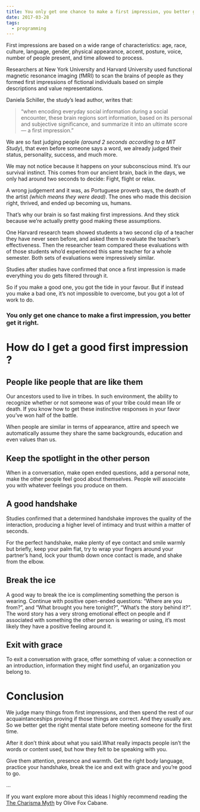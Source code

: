 ```yaml
---
title: You only get one chance to make a first impression, you better get it right
date: 2017-03-28
tags:
  - programming
---
```


First impressions are based on a wide range of characteristics: age, race, culture, language, gender, physical appearance, accent, posture, voice, number of people present, and time allowed to process.

Researchers at New York University and Harvard University used functional magnetic resonance imaging (fMRI) to scan the brains of people as they formed first impressions of fictional individuals based on simple descriptions and value representations.

Daniela Schiller, the study’s lead author, writes that:

> “when encoding everyday social information during a social encounter, these brain regions sort information, based on its personal and subjective significance, and summarize it into an ultimate score — a first impression.”

We are so fast judging people _(around 2 seconds according to a MIT Study_), that even before someone says a word, we already judged their status, personality, success, and much more.

We may not notice because it happens on your subconscious mind. It’s our survival instinct. This comes from our ancient brain, back in the days, we only had around two seconds to decide: Fight, flight or relax.

A wrong judgement and it was, as Portuguese proverb says, the death of the artist _(which means they were dead)_. The ones who made this decision right, thrived, and ended up becoming us, humans.

That’s why our brain is so fast making first impressions. And they stick because we’re actually pretty good making these assumptions.

One Harvard research team showed students a two second clip of a teacher they have never seen before, and asked them to evaluate the teacher’s effectiveness. Then the researcher team compared these evaluations with of those students who’d experienced this same teacher for a whole semester. Both sets of evaluations were impressively similar.

Studies after studies have confirmed that once a first impression is made everything you do gets filtered through it.

So if you make a good one, you got the tide in your favour. But if instead you make a bad one, it’s not impossible to overcome, but you got a lot of work to do.

### You only get one chance to make a first impression, you better get it right.

# How do I get a good first impression ?

## People like people that are like them

Our ancestors used to live in tribes. In such environment, the ability to recognize whether or not someone was of your tribe could mean life or death. If you know how to get these instinctive responses in your favor you’ve won half of the battle.

When people are similar in terms of appearance, attire and speech we automatically assume they share the same backgrounds, education and even values than us.

## Keep the spotlight in the other person

When in a conversation, make open ended questions, add a personal note, make the other people feel good about themselves. People will associate you with whatever feelings you produce on them.

## A good handshake

Studies confirmed that a determined handshake improves the quality of the interaction, producing a higher level of intimacy and trust within a matter of seconds.

For the perfect handshake, make plenty of eye contact and smile warmly but briefly, keep your palm flat, try to wrap your fingers around your partner’s hand, lock your thumb down once contact is made, and shake from the elbow.

## Break the ice

A good way to break the ice is complimenting something the person is wearing. Continue with positive open-ended questions: “Where are you from?”, and “What brought you here tonight?”, “What’s the story behind it?”. The word story has a very strong emotional effect on people and if associated with something the other person is wearing or using, it’s most likely they have a positive feeling around it.

## Exit with grace

To exit a conversation with grace, offer something of value: a connection or an introduction, information they might find useful, an organization you belong to.

# Conclusion

We judge many things from first impressions, and then spend the rest of our acquaintanceships proving if those things are correct. And they usually are. So we better get the right mental state before meeting someone for the first time.

After it don’t think about what you said.What really impacts people isn’t the words or content used, but how they felt to be speaking with you.

Give them attention, presence and warmth. Get the right body language, practice your handshake, break the ice and exit with grace and you’re good to go.

...

If you want explore more about this ideas I highly recommend reading the [The Charisma Myth](https://amzn.com/0670922870) by Olive Fox Cabane.
